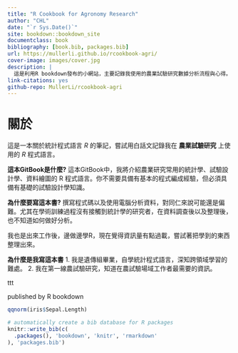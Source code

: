 --- 
title: "R Cookbook for Agronomy Research"
author: "CHL"
date: "`r Sys.Date()`"
site: bookdown::bookdown_site
documentclass: book
bibliography: [book.bib, packages.bib]
url: https://mullerli.github.io/rcookbook-agri/
cover-image: images/cover.jpg
description: |
  這是利用R bookdown發布的小網站，主要記錄我使用的農業試驗研究數據分析流程與心得。
link-citations: yes
github-repo: MullerLi/rcookbook-agri
---

# 關於


這是一本關於統計程式語言 _R_ 的筆記，嘗試用白話文記錄我在 **農業試驗研究** 上使用的 _R_ 程式語言。

**這本GitBook是什麼?**
這本GitBook中，我將介紹農業研究常用的統計學、試驗設計學、資料繪圖的 R 程式語言。你不需要具備有基本的程式編成經驗，但必須具備有基礎的試驗設計學知識。


**為什麼要寫這本書?**
撰寫程式碼以及使用電腦分析資料，對同仁來說可能還是偏難。尤其在學術訓練過程沒有接觸到統計學的研究者，在資料調查後以及整理後，也不知道如何做好分析。

我也是出來工作後，邊做邊學R，現在覺得資訊量有點過載，嘗試著把學到的東西整理出來。

**為什麼是我寫這本書**
1. 我是遺傳組畢業，自學統計程式語言，深知跨領域學習的難處。
2. 我在第一線農試驗研究，知道在農試驗場域工作者最需要的資訊。

ttt

published by R bookdown
```{r}
qqnorm(iris$Sepal.Length)
```


```{r include=FALSE}
# automatically create a bib database for R packages
knitr::write_bib(c(
  .packages(), 'bookdown', 'knitr', 'rmarkdown'
), 'packages.bib')
```
